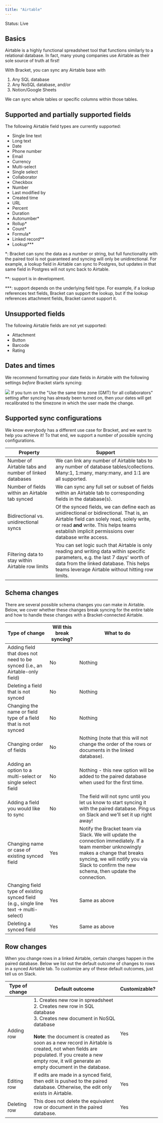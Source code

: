 ```yaml
---
title: "Airtable"
---
```


<Check>Status: Live</Check>

## Basics

Airtable is a highly functional spreadsheet tool that functions similarly to a relational database. In fact, many young companies use Airtable as their sole source of truth at first!

With Bracket, you can sync any Airtable base with

1. Any SQL database
2. Any NoSQL database, and/or
3. Notion/Google Sheets

We can sync whole tables or specific columns within those tables.

## Supported and partially supported fields

The following Airtable field types are currently supported:

- Single line text
- Long text
- Date
- Phone number
- Email
- Currency
- Multi-select
- Single select
- Collaborator
- Checkbox
- Number
- Last modified by
- Created time
- URL
- Percent
- Duration
- Autonumber\*
- Rollup\*
- Count\*
- Formula\*
- Linked record\*\*
- Lookup\*\*\*

\*: Bracket can sync the data as a number or string, but full functionality with the paired tool is not guaranteed and syncing will only be unidirectional. For example, a lookup field in Airtable can sync to Postgres, but updates in that same field in Postgres will not sync back to Airtable.

\*\*: support is in development.

\*\*\*: support depends on the underlying field type. For example, if a lookup references text fields, Bracket can support the lookup, but if the lookup references attachment fields, Bracket cannot support it.

## Unsupported fields

The following Airtable fields are not yet supported:

- Attachment
- Button
- Barcode
- Rating

## Dates and times

We recommend formatting your date fields in Airtable with the following settings _before_ Bracket starts syncing:

<Example>
  <img class="rounded-md w-full" src="/img/spreadsheet-airtable-1.png" />
</Example>

<Warning>
  If you turn on the "Use the same time zone (GMT) for all collaborators"
  setting after syncing has already been turned on, then your dates will get
  recalibrated to the timezone in which the user made the change.
</Warning>

## Supported sync configurations

We know everybody has a different use case for Bracket, and we want to help you achieve it! To that end, we support a number of possible syncing configurations.

| Property                                               | Support                                                                                                                                                                                                                                   |
| ------------------------------------------------------ | ----------------------------------------------------------------------------------------------------------------------------------------------------------------------------------------------------------------------------------------- |
| Number of Airtable tabs and number of linked databases | We can link any number of Airtable tabs to any number of database tables/collections. Many:1, 1:many, many:many, and 1:1 are all supported.                                                                                               |
| Number of fields within an Airtable tab synced         | We can sync any full set or subset of fields within an Airtable tab to corresponding fields in the database(s).                                                                                                                           |
| Bidirectional vs. unidirectional syncs                 | Of the synced fields, we can define each as unidirectional or bidirectional. That is, an Airtable field can solely read, solely write, or read **and** write. This helps teams establish implicit permissions over database write access. |
| Filtering data to stay within Airtable row limits      | You can set logic such that Airtable is only reading and writing data within specific parameters, e.g. the last 7 days' worth of data from the linked database. This helps teams leverage Airtable without hitting row limits.            |

## Schema changes

There are several possible schema changes you can make in Airtable. Below, we cover whether these changes break syncing for the entire table and how to handle these changes with a Bracket-connected Airtable.

| Type of change                                                                        | Will this break syncing? | What to do                                                                                                                                                                                                                         |
| ------------------------------------------------------------------------------------- | ------------------------ | ---------------------------------------------------------------------------------------------------------------------------------------------------------------------------------------------------------------------------------- |
| Adding field that does not need to be synced (i.e., an Airtable-only field)           | No                       | Nothing                                                                                                                                                                                                                            |
| Deleting a field that is not synced                                                   | No                       | Nothing                                                                                                                                                                                                                            |
| Changing the name or field type of a field that is not synced                         | No                       | Nothing                                                                                                                                                                                                                            |
| Changing order of fields                                                              | No                       | Nothing (note that this will not change the order of the rows or documents in the linked database).                                                                                                                                |
| Adding an option to a multi-select or single select field                             | No                       | Nothing - this new option will be added to the paired database when used for the first time.                                                                                                                                       |
| Adding a field you would like to sync                                                 | No                       | The field will not sync until you let us know to start syncing it with the paired database. Ping us on Slack and we'll set it up right away!                                                                                       |
| Changing name or case of existing synced field                                        | Yes                      | Notify the Bracket team via Slack. We will update the connection immediately. If a team member unknowingly makes a change that breaks syncing, we will notify you via Slack to confirm the new schema, then update the connection. |
| Changing field type of existing synced field (e.g., single line text -> multi-select) | Yes                      | Same as above                                                                                                                                                                                                                      |
| Deleting a synced field                                                               | Yes                      | Same as above                                                                                                                                                                                                                      |

## Row changes

When you change rows in a linked Airtable, certain changes happen in the paired database. Below we list out the default outcome of changes to rows in a synced Airtable tab. To customize any of these default outcomes, just tell us on Slack.

| Type of change | Default outcome                                                                                                                                                                                                                                                                                                                         | Customizable? |
| -------------- | --------------------------------------------------------------------------------------------------------------------------------------------------------------------------------------------------------------------------------------------------------------------------------------------------------------------------------------- | ------------- |
| Adding row     | 1. Creates new row in spreadsheet<br />2. Creates new row in SQL database<br />3. Creates new document in NoSQL database<br /><br />**Note**: the document is created as soon as a new record in Airtable is created, not when fields are populated. If you create a new empty row, it will generate an empty document in the database. | Yes           |
| Editing row    | If edits are made in a synced field, then edit is pushed to the paired database. Otherwise, the edit only exists in Airtable.                                                                                                                                                                                                           | Yes           |
| Deleting row   | This does not delete the equivalent row or document in the paired database.                                                                                                                                                                                                                                                             | Yes           |
